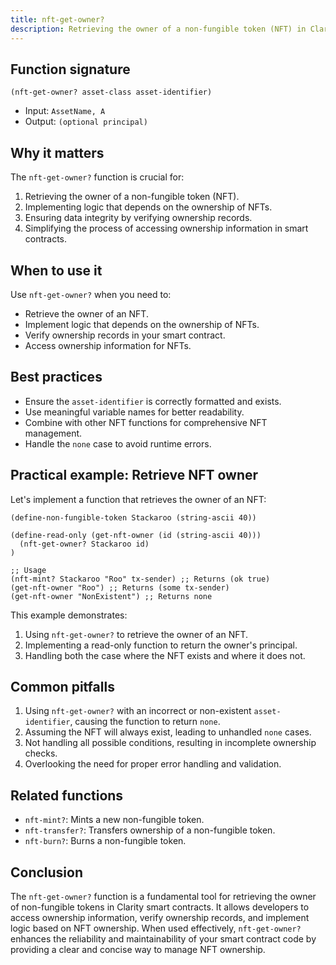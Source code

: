 ```yaml
---
title: nft-get-owner?
description: Retrieving the owner of a non-fungible token (NFT) in Clarity smart contracts.
---
```


## Function signature

```clarity
(nft-get-owner? asset-class asset-identifier)
```

- Input: `AssetName, A`
- Output: `(optional principal)`

## Why it matters

The `nft-get-owner?` function is crucial for:

1. Retrieving the owner of a non-fungible token (NFT).
2. Implementing logic that depends on the ownership of NFTs.
3. Ensuring data integrity by verifying ownership records.
4. Simplifying the process of accessing ownership information in smart contracts.

## When to use it

Use `nft-get-owner?` when you need to:

- Retrieve the owner of an NFT.
- Implement logic that depends on the ownership of NFTs.
- Verify ownership records in your smart contract.
- Access ownership information for NFTs.

## Best practices

- Ensure the `asset-identifier` is correctly formatted and exists.
- Use meaningful variable names for better readability.
- Combine with other NFT functions for comprehensive NFT management.
- Handle the `none` case to avoid runtime errors.

## Practical example: Retrieve NFT owner

Let's implement a function that retrieves the owner of an NFT:

```clarity
(define-non-fungible-token Stackaroo (string-ascii 40))

(define-read-only (get-nft-owner (id (string-ascii 40)))
  (nft-get-owner? Stackaroo id)
)

;; Usage
(nft-mint? Stackaroo "Roo" tx-sender) ;; Returns (ok true)
(get-nft-owner "Roo") ;; Returns (some tx-sender)
(get-nft-owner "NonExistent") ;; Returns none
```

This example demonstrates:
1. Using `nft-get-owner?` to retrieve the owner of an NFT.
2. Implementing a read-only function to return the owner's principal.
3. Handling both the case where the NFT exists and where it does not.

## Common pitfalls

1. Using `nft-get-owner?` with an incorrect or non-existent `asset-identifier`, causing the function to return `none`.
2. Assuming the NFT will always exist, leading to unhandled `none` cases.
3. Not handling all possible conditions, resulting in incomplete ownership checks.
4. Overlooking the need for proper error handling and validation.

## Related functions

- `nft-mint?`: Mints a new non-fungible token.
- `nft-transfer?`: Transfers ownership of a non-fungible token.
- `nft-burn?`: Burns a non-fungible token.

## Conclusion

The `nft-get-owner?` function is a fundamental tool for retrieving the owner of non-fungible tokens in Clarity smart contracts. It allows developers to access ownership information, verify ownership records, and implement logic based on NFT ownership. When used effectively, `nft-get-owner?` enhances the reliability and maintainability of your smart contract code by providing a clear and concise way to manage NFT ownership.
